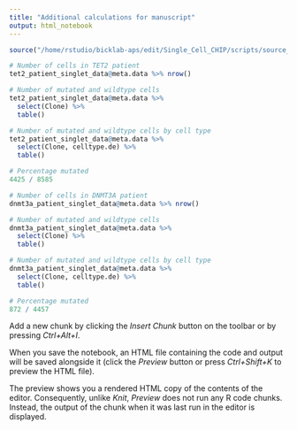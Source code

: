 ```yaml
---
title: "Additional calculations for manuscript"
output: html_notebook
---
```


```r
source("/home/rstudio/bicklab-aps/edit/Single_Cell_CHIP/scripts/source_singlet_data.R")
```
```r
# Number of cells in TET2 patient
tet2_patient_singlet_data@meta.data %>% nrow()

# Number of mutated and wildtype cells
tet2_patient_singlet_data@meta.data %>%
  select(Clone) %>%
  table()

# Number of mutated and wildtype cells by cell type
tet2_patient_singlet_data@meta.data %>%
  select(Clone, celltype.de) %>%
  table()

# Percentage mutated
4425 / 8585

```
```r
# Number of cells in DNMT3A patient
dnmt3a_patient_singlet_data@meta.data %>% nrow()

# Number of mutated and wildtype cells
dnmt3a_patient_singlet_data@meta.data %>%
  select(Clone) %>%
  table()

# Number of mutated and wildtype cells by cell type
dnmt3a_patient_singlet_data@meta.data %>%
  select(Clone, celltype.de) %>%
  table()

# Percentage mutated
872 / 4457
```

Add a new chunk by clicking the *Insert Chunk* button on the toolbar or by pressing *Ctrl+Alt+I*.

When you save the notebook, an HTML file containing the code and output will be saved alongside it (click the *Preview* button or press *Ctrl+Shift+K* to preview the HTML file).

The preview shows you a rendered HTML copy of the contents of the editor. Consequently, unlike *Knit*, *Preview* does not run any R code chunks. Instead, the output of the chunk when it was last run in the editor is displayed.
